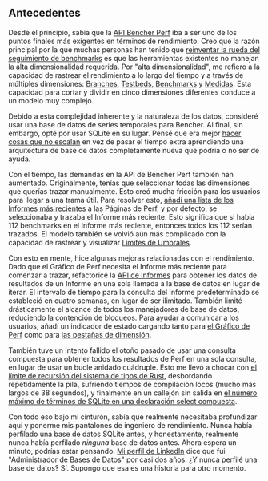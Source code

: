 ## Antecedentes

Desde el principio, sabía que la [API Bencher Perf][perf query]
iba a ser uno de los puntos finales más exigentes en términos de rendimiento.
Creo que la razón principal por la que muchas personas han tenido que [reinventar la rueda del seguimiento de benchmarks][prior art]
es que las herramientas existentes no manejan la alta dimensionalidad requerida.
Por "alta dimensionalidad", me refiero a la capacidad de rastrear el rendimiento a lo largo del tiempo y a través de múltiples dimensiones:
[Branches][branch], [Testbeds][testbed], [Benchmarks][benchmarks] y [Medidas][measures].
Esta capacidad para cortar y dividir en cinco dimensiones diferentes conduce a un modelo muy complejo.

Debido a esta complejidad inherente y la naturaleza de los datos,
consideré usar una base de datos de series temporales para Bencher.
Al final, sin embargo, opté por usar SQLite en su lugar.
Pensé que era mejor [hacer cosas que no escalan][do things that dont scale]
en vez de pasar el tiempo extra aprendiendo una arquitectura de base de datos completamente nueva que podría o no ser de ayuda.

Con el tiempo, las demandas en la API de Bencher Perf también han aumentado.
Originalmente, tenías que seleccionar todas las dimensiones que querías trazar manualmente.
Esto creó mucha fricción para los usuarios para llegar a una trama útil.
Para resolver esto, [añadí una lista de los Informes más recientes][github issue 133] a las Páginas de Perf,
y por defecto, se seleccionaba y trazaba el Informe más reciente.
Esto significa que si había 112 benchmarks en el Informe más reciente, entonces todos los 112 serían trazados.
El modelo también se volvió aún más complicado con la capacidad de rastrear y visualizar [Límites de Umbrales][thresholds].

Con esto en mente, hice algunas mejoras relacionadas con el rendimiento.
Dado que el Gráfico de Perf necesita el Informe más reciente para comenzar a trazar,
refactoricé la [API de Informes][reports api] para obtener los datos de resultados de un Informe en una sola llamada a la base de datos en lugar de iterar.
El intervalo de tiempo para la consulta del Informe predeterminado se estableció en cuatro semanas, en lugar de ser ilimitado.
También limité drásticamente el alcance de todos los manejadores de base de datos, reduciendo la contención de bloqueos.
Para ayudar a comunicar a los usuarios, añadí un indicador de estado cargando tanto para [el Gráfico de Perf][bencher v0317] como para [las pestañas de dimensión][bencher v045].

También tuve un intento fallido el otoño pasado de usar una consulta compuesta para obtener todos los resultados de Perf en una sola consulta,
en lugar de usar un bucle anidado cuádruple.
Esto me llevó a chocar con [el límite de recursión del sistema de tipos de Rust][recusion limit],
desbordando repetidamente la pila,
sufriendo tiempos de compilación locos (mucho más largos de 38 segundos),
y finalmente en un callejón sin salida en [el número máximo de términos de SQLite en una declaración select compuesta][sqlite limits].

Con todo eso bajo mi cinturón, sabía que realmente necesitaba profundizar aquí
y ponerme mis pantalones de ingeniero de rendimiento.
Nunca había perfilado una base de datos SQLite antes,
y honestamente, realmente nunca había perfilado _ninguna_ base de datos antes.
Ahora espera un minuto, podrías estar pensando.
[Mi perfil de LinkedIn][linkedin epompeii] dice que fui "Administrador de Bases de Datos" por casi dos años.
¿Y nunca perfilé una base de datos‽
Sí. Supongo que esa es una historia para otro momento.

[do things that dont scale]: https://paulgraham.com/ds.html
[github issue 133]: https://github.com/bencherdev/bencher/issues/133
[recusion limit]: https://doc.rust-lang.org/reference/attributes/limits.html#the-recursion_limit-attribute
[sqlite limits]: https://www.sqlite.org/limits.html
[linkedin epompeii]: https://www.linkedin.com/in/epompeii/

[perf query]: /es/docs/api/projects/perf/#get-v0projectsprojectperf
[prior art]: /es/docs/reference/prior-art/#benchmark-tracking-tools
[branch]: /es/docs/explanation/benchmarking/#branch
[testbed]: /es/docs/explanation/benchmarking/#testbed
[benchmarks]: /es/docs/explanation/benchmarking/#benchmark
[measures]: /es/docs/explanation/benchmarking/#measure
[thresholds]: /es/docs/explanation/thresholds/
[reports api]: /es/docs/api/projects/reports/#get-v0projectsprojectreports
[bencher v0317]: /es/docs/reference/changelog/#v0317
[bencher v045]: /es/docs/reference/changelog/#v045